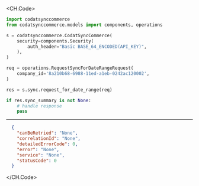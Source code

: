 
<CH.Code>
```python RequestForDateRange.py
import codatsynccommerce
from codatsynccommerce.models import components, operations

s = codatsynccommerce.CodatSyncCommerce(
    security=components.Security(
        auth_header="Basic BASE_64_ENCODED(API_KEY)",
    ),
)

req = operations.RequestSyncForDateRangeRequest(
    company_id='8a210b68-6988-11ed-a1eb-0242ac120002',
)

res = s.sync.request_for_date_range(req)

if res.sync_summary is not None:
    # handle response
    pass
```
---

```json Example Response
  {
    "canBeRetried": "None",
    "correlationId": "None",
    "detailedErrorCode": 0,
    "error": "None",
    "service": "None",
    "statusCode": 0
  }
```
</CH.Code>

